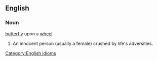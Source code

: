 ==English==

===Noun===
[[butterfly]] upon a [[wheel]]

# An innocent person (usually a female) crushed by life's adversities.

[[Category:English idioms]]